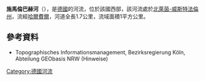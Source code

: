 {{Onesource|time=2020-08-13T04:45:38+00:00}}
{{Coord|51|11|55.22|N|7|28|1.27|E|display=title}}

'''施馬倫巴赫河'''（{{lang-de|Schmalenbach}}），是[[德國|德國]]的河流，位於該國西部，該河流處於[[北萊茵-威斯特法倫州|北萊茵-威斯特法倫州]]，流經[[哈爾費爾|哈爾費爾]]，河道全長1.7公里，流域面積1平方公里。

==參考資料==
* Topographisches Informationsmanagement, Bezirksregierung Köln, Abteilung GEObasis NRW (Hinweise)

{{Germany-geo-stub}}
[[Category:德國河流|Category:德國河流]]